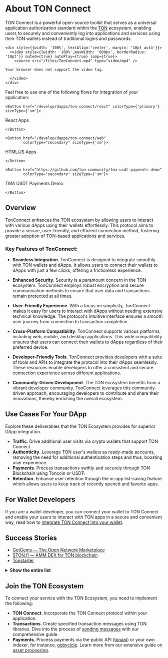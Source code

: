 
# About TON Connect

TON Connect is a powerful open-source toolkit that serves as a universal application authorization standard within the [TON](/learn/introduction) ecosystem, enabling users to securely and conveniently log into applications and services using their TON wallets instead of traditional logins and passwords.

````mdx-code-block
<div style={{width: '100%', textAlign:'center', margin: '10pt auto'}}>
  <video style={{width: '100%',maxWidth: '600px', borderRadius: '10pt'}} muted={true} autoPlay={true} loop={true}>
    <source src="/files/TonConnect.mp4" type="video/mp4" />
````
    Your browser does not support the video tag.
````mdx-code-block
  </video>
</div>
````

Feel free to use one of the following flows for integration of your application:

````mdx-code-block
<Button href="/develop/dapps/ton-connect/react" colorType={'primary'} sizeType={'sm'}>
````
React Apps
````mdx-code-block
</Button>
````
````mdx-code-block
<Button href="/develop/dapps/ton-connect/web"
        colorType="secondary" sizeType={'sm'}>
````
HTML/JS Apps
````mdx-code-block
</Button>
````
````mdx-code-block
<Button href="https://github.com/ton-community/tma-usdt-payments-demo"
        colorType="secondary" sizeType={'sm'}>
````
TMA USDT Payments Demo
````mdx-code-block
</Button>
````

## Overview

TonConnect enhances the TON ecosystem by allowing users to interact with various dApps using their wallets effortlessly. This protocol aims to provide a secure, user-friendly, and efficient connection method, fostering greater adoption of TON-based applications and services.

### Key Features of TonConnect:

* **Seamless Integration**. TonConnect is designed to integrate smoothly with TON wallets and dApps. It allows users to connect their wallets to dApps with just a few clicks, offering a frictionless experience.

* **Enhanced Security**. Security is a paramount concern in the TON ecosystem. TonConnect employs robust encryption and secure communication methods to ensure that user data and transactions remain protected at all times.

* **User-Friendly Experience**. With a focus on simplicity, TonConnect makes it easy for users to interact with dApps without needing extensive technical knowledge. The protocol's intuitive interface ensures a smooth user journey from connection to transaction completion.

* **Cross-Platform Compatibility**. TonConnect supports various platforms, including web, mobile, and desktop applications. This wide compatibility ensures that users can connect their wallets to dApps regardless of their preferred device.

* **Developer-Friendly Tools**. TonConnect provides developers with a suite of tools and APIs to integrate the protocol into their dApps seamlessly. These resources enable developers to offer a consistent and secure connection experience across different applications.

* **Community-Driven Development**. The TON ecosystem benefits from a vibrant developer community. TonConnect leverages this community-driven approach, encouraging developers to contribute and share their innovations, thereby enriching the overall ecosystem.

## Use Cases For Your DApp

Explore these deliverables that the TON Ecosystem provides for superior DApp integration.

- **Traffic**. Drive additional user visits via crypto wallets that support TON Connect.
- **Authenticity**. Leverage TON user's wallets as ready-made accounts, removing the need for additional authentication steps and thus, boosting user experience.
- **Payments**. Process transactions swiftly and securely through TON Blockchain using Toncoin or USD₮.
- **Retention**. Enhance user retention through the in-app list-saving feature which allows users to keep track of recently opened and favorite apps.

## For Wallet Developers

If you are a wallet developer, you can connect your wallet to TON Connect and enable your users to interact with TON apps in a secure and convenient way, read how to [integrate TON Connect into your wallet](/develop/dapps/ton-connect/wallet/).

## Success Stories

- [GetGems — The Open Network Marketplace](https://getgems.io/)
- [STON.fi — AMM DEX for TON blockchain](https://ston.fi/)
- [Tonstarter](http://tonstarter.com/)

<details>
  <summary><b>Show the entire list</b></summary>

  * [getgems.io](https://getgems.io/)
  * [fragment.com](https://fragment.com/) (Ton Connect v.1)
  * [ston.fi](https://ston.fi/)
  * [ton.diamonds](https://ton.diamonds/)
  * [beta.disintar.io](https://beta.disintar.io/)
  * [tegro.finance](https://tegro.finance/liquidity)
  * [minter.ton.org](https://minter.ton.org/)
  * [libermall.com](https://libermall.com/)
  * [dedust.io](https://dedust.io/swap)
  * [toncap.net](https://toncap.net/)
  * [cryptomus.com](https://cryptomus.com/)
  * [avanchange.com](https://avanchange.com/)
  * [wton.dev](https://wton.dev/)
  * [mint.spiroverse.io/shop](https://mint.spiroverse.io/shop)
  * [vk.com/vk_nft_hub](https://vk.com/vk_nft_hub)
  * [tonverifier.live](https://verifier.ton.org/)
  * [stickerface.io/member](https://stickerface.io/member)
  * [tonstarter.com](https://tonstarter.com/)
  * [cryptogas.shop/ton](https://cryptogas.shop/ton)
  * [megaton.fi](https://megaton.fi/)
  * [dns.ton.org](https://dns.ton.org/)
  * [coinpaymaster.com](https://coinpaymaster.com/)
  * [ton.gagarin.world/app/](https://ton.gagarin.world/app)
  * [daolama.co](https://daolama.co/)
  * [marketplace.playmuse.org](http://marketplace.playmuse.org/)
  * [ton.vote](https://ton.vote/)
  * [plane.tonfancy.io](https://plane.tonfancy.io/)
  * [pi.oberton.io](https://pi.oberton.io/)
  * [business.thetonpay.app](https://business.thetonpay.app/)
  * [bridge.orbitchain.io](https://bridge.orbitchain.io/)
  * [connecton-web-new.vercel.app](https://connecton-web-new.vercel.app/)
  * [app.fanz.ee/staking](https://app.fanz.ee/staking)
  * [testnet.pton.fi](https://testnet.pton.fi/)
  * [tonft.app](https://tonft.app/)
  * [cardify.casino](https://cardify.casino/)
  * [4riends.org](https://4riends.org/#/)
  * [tonflex.fi](https://tonflex.fi/swap)
  * [soquest.xyz](https://soquest.xyz/)
  * [app.evaa.finance](https://app.evaa.finance/)

</details>


## Join the TON Ecosystem
To connect your service with the TON Ecosystem, you need to implement the following:

- **TON Connect**. Incorporate the TON Connect protocol within your application.
- **Transactions**. Create specified transaction messages using TON libraries. Dive into the process of [sending messages](/develop/dapps/ton-connect/message-builders) with our comprehensive guide.
- **Payments**. Process payments via the public API ([tonapi](https://tonapi.io/)) or your own indexer, for instance, [gobycicle](http://github.com/gobicycle/bicycle). Learn more from our extensive guide on [asset processing](/develop/dapps/asset-processing).
